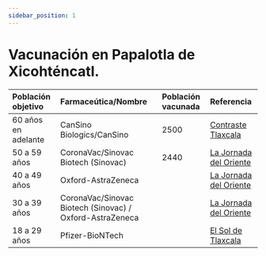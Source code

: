 ```yaml
---
sidebar_position: 1
---
```

# Vacunación en Papalotla de Xicohténcatl.

|Población objetivo|Farmaceútica/Nombre|Población vacunada|Referencia|
|:--|:--|:--|:--|
|60 años en adelante|CanSino Biologics/CanSino|2500|[Contraste Tlaxcala](shorturl.at/fmHN0)|
|50 a 59 años|CoronaVac/Sinovac Biotech (Sinovac)|2440|[La Jornada del Oriente](shorturl.at/cgwOW)|
|40 a 49 años|Oxford-AstraZeneca||[La Jornada del Oriente](shorturl.at/egtB9)|
|30 a 39 años|CoronaVac/Sinovac Biotech (Sinovac) / Oxford-AstraZeneca||[La Jornada del Oriente](shorturl.at/egtB9)|
|18 a  29 años|Pfizer-BioNTech||[El Sol de Tlaxcala](shorturl.at/stDQ9)|
